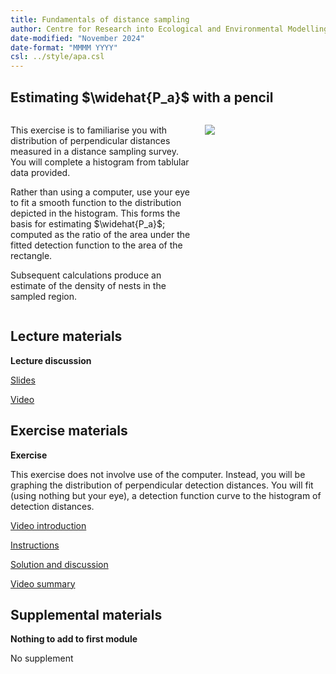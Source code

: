 ```yaml
---
title: Fundamentals of distance sampling
author: Centre for Research into Ecological and Environmental Modelling <br> **University of St Andrews**
date-modified: "November 2024"
date-format: "MMMM YYYY"
csl: ../style/apa.csl
---
```


## Estimating $\widehat{P_a}$ with a pencil

::: columns

::: {.column width="60%"}


This exercise is to familiarise you with distribution of perpendicular distances measured in a distance sampling survey. You will complete a histogram from tablular data provided.

Rather than using a computer, use your eye to fit a smooth function to the distribution depicted in the histogram.  This forms the basis for estimating $\widehat{P_a}$; computed as the ratio of the area under the fitted detection function to the area of the rectangle.

Subsequent calculations produce an estimate of the density of nests in the sampled region.
:::

::: {.column width="40%"}
![](dolph-unsplash.jpg)

:::

:::

## Lecture materials
::: slide-deck
**Lecture discussion**


::: slides
[Slides](Mod1-2023-intro.pdf)
:::


::: video
[Video](https://youtu.be/X5TDNmy7j68)
:::
:::

## Exercise materials

::: lab
**Exercise**

This exercise does not involve use of the computer. Instead, you will be graphing the distribution of perpendicular detection distances. You will fit (using nothing but your eye), a detection function curve to the histogram of detection distances.

::: video
[Video introduction](https://youtu.be/3hNRSvYPr-Q)
:::


::: instructions
[Instructions](Pr1-instructions.qmd)
:::

::: instructions
[Solution and discussion](Prac1_solution.qmd)
:::

::: video
[Video summary](https://youtu.be/2oL3s3DdssE)
:::


:::




## Supplemental materials
::: homework
**Nothing to add to first module**

::: instructions
No supplement
:::
:::
